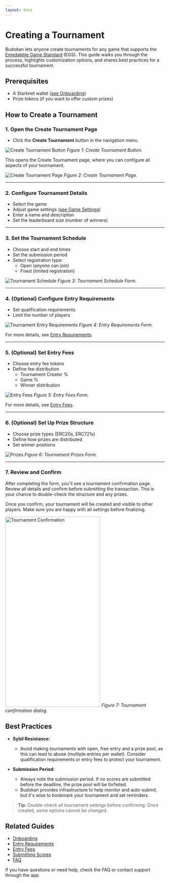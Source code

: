 ```yaml
---
layout: docs
---
```


# Creating a Tournament

Budokan lets anyone create tournaments for any game that supports the [Emedabble Game Standard](../embeddable-game-standard/index) (EGS). This guide walks you through the process, highlights customization options, and shares best practices for a successful tournament.

## Prerequisites
- A Starknet wallet ([see Onboarding](../onboarding))
- Prize tokens (if you want to offer custom prizes)

## How to Create a Tournament

### 1. Open the Create Tournament Page
- Click the **Create Tournament** button in the navigation menu.

![Create Tournament Button](/docs/navigation.png)
*Figure 1: Create Tournament Button.*

This opens the Create Tournament page, where you can configure all aspects of your tournament.

![Create Tournament Page](/docs/create-tournament.png)
*Figure 2: Create Tournament Page.*

---

### 2. Configure Tournament Details
- Select the game
- Adjust game settings ([see Game Settings](../create/entry-requirements))
- Enter a name and description
- Set the leaderboard size (number of winners)

---

### 3. Set the Tournament Schedule
- Choose start and end times
- Set the submission period
- Select registration type:
  - Open (anyone can join)
  - Fixed (limited registration)

![Tournament Schedule](/docs/schedule.png)
*Figure 3: Tournament Schedule Form.*

---

### 4. (Optional) Configure Entry Requirements
- Set qualification requirements
- Limit the number of players

![Tournament Entry Requirements](/docs/entry-requirements-tournament.png)
*Figure 4: Entry Requirements Form.*

For more details, see [Entry Requirements](../create/entry-requirements).

---

### 5. (Optional) Set Entry Fees
- Choose entry fee tokens
- Define fee distribution
   - Tournament Creator %
   - Game %
   - Winner distribution

![Entry Fees](/docs/entry-fees.png)
*Figure 5: Entry Fees Form.*

For more details, see [Entry Fees](../create/entry-fees).

---

### 6. (Optional) Set Up Prize Structure
- Choose prize types (ERC20s, ERC721s)
- Define how prizes are distributed
- Set winner positions

![Prizes](/docs/prizes.png)
*Figure 6: Tournament Prizes Form.*

---

### 7. Review and Confirm

After completing the form, you'll see a tournament confirmation page. Review all details and confirm before submitting the transaction. This is your chance to double-check the structure and any prizes.

<div className="flex flex-row">
   <p>
      Once you confirm, your tournament will be created and visible to other players. Make sure you are happy with all settings before finalizing.
   </p>
   <div className="flex-shrink-0">
      <img 
        src="/docs/tournament-confirmation.png" 
        alt="Tournament Confirmation" 
        width="300" 
        height="600" 
      />
      <em>Figure 7: Tournament confirmation dialog.</em>
   </div>
</div>

## Best Practices

- **Sybil Resistance:**
  - Avoid making tournaments with open, free entry and a prize pool, as this can lead to abuse (multiple entries per wallet). Consider qualification requirements or entry fees to protect your tournament.

- **Submission Period:**
  - Always note the submission period. If no scores are submitted before the deadline, the prize pool will be forfeited.
  - Budokan provides infrastructure to help monitor and auto-submit, but it's wise to bookmark your tournament and set reminders.

> **Tip:** Double-check all tournament settings before confirming. Once created, some options cannot be changed.

## Related Guides
- [Onboarding](/budokan/guide/onboarding)
- [Entry Requirements](/budokan/guide/create/entry-requirements)
- [Entry Fees](/budokan/guide/create/entry-fees)
- [Submitting Scores](/budokan/guide/submit-scores)
- [FAQ](/budokan/faq)

If you have questions or need help, check the FAQ or contact support through the app.